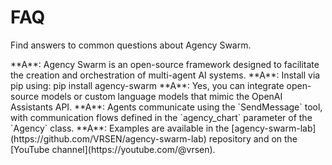 # FAQ

Find answers to common questions about Agency Swarm.

<AccordionGroup>

<Accordion title="What is Agency Swarm?" icon="question-circle" iconType="solid">
**A**: Agency Swarm is an open-source framework designed to facilitate the creation and orchestration of multi-agent AI systems.
</Accordion>

<Accordion title="How do I install Agency Swarm?" icon="download" iconType="solid">
**A**: Install via pip using:

<CodeBlock language="bash">
pip install agency-swarm
</CodeBlock>
</Accordion>

<Accordion title="Can I use custom models with Agency Swarm?" icon="cogs" iconType="solid">
**A**: Yes, you can integrate open-source models or custom language models that mimic the OpenAI Assistants API.
</Accordion>

<Accordion title="How do agents communicate within an agency?" icon="comments" iconType="solid">
**A**: Agents communicate using the `SendMessage` tool, with communication flows defined in the `agency_chart` parameter of the `Agency` class.
</Accordion>

<Accordion title="Where can I find examples and tutorials?" icon="book" iconType="solid">
**A**: Examples are available in the [agency-swarm-lab](https://github.com/VRSEN/agency-swarm-lab) repository and on the [YouTube channel](https://youtube.com/@vrsen).
</Accordion>

</AccordionGroup>
